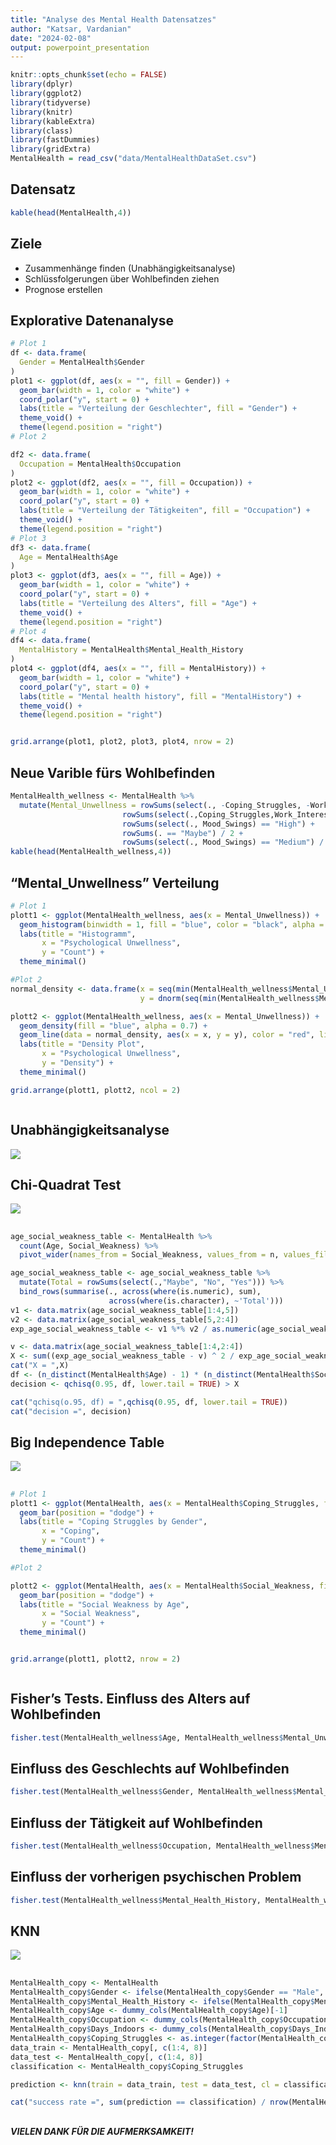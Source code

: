 ```yaml
---
title: "Analyse des Mental Health Datensatzes"
author: "Katsar, Vardanian"
date: "2024-02-08"
output: powerpoint_presentation
---
```


```r
knitr::opts_chunk$set(echo = FALSE)
library(dplyr)
library(ggplot2)
library(tidyverse)
library(knitr)
library(kableExtra)
library(class)
library(fastDummies)
library(gridExtra)
MentalHealth = read_csv("data/MentalHealthDataSet.csv")
```

## Datensatz

```r
kable(head(MentalHealth,4))
```

## Ziele

- Zusammenhänge finden (Unabhängigkeitsanalyse)
- Schlüssfolgerungen über Wohlbefinden ziehen
- Prognose erstellen 

## Explorative Datenanalyse

```r
# Plot 1
df <- data.frame(
  Gender = MentalHealth$Gender
)
plot1 <- ggplot(df, aes(x = "", fill = Gender)) +
  geom_bar(width = 1, color = "white") +
  coord_polar("y", start = 0) +
  labs(title = "Verteilung der Geschlechter", fill = "Gender") +
  theme_void() +
  theme(legend.position = "right")
# Plot 2

df2 <- data.frame(
  Occupation = MentalHealth$Occupation
)
plot2 <- ggplot(df2, aes(x = "", fill = Occupation)) +
  geom_bar(width = 1, color = "white") +
  coord_polar("y", start = 0) +
  labs(title = "Verteilung der Tätigkeiten", fill = "Occupation") +
  theme_void() +
  theme(legend.position = "right")
# Plot 3
df3 <- data.frame(
  Age = MentalHealth$Age
)
plot3 <- ggplot(df3, aes(x = "", fill = Age)) +
  geom_bar(width = 1, color = "white") +
  coord_polar("y", start = 0) +
  labs(title = "Verteilung des Alters", fill = "Age") +
  theme_void() +
  theme(legend.position = "right")
# Plot 4
df4 <- data.frame(
  MentalHistory = MentalHealth$Mental_Health_History
)
plot4 <- ggplot(df4, aes(x = "", fill = MentalHistory)) +
  geom_bar(width = 1, color = "white") +
  coord_polar("y", start = 0) +
  labs(title = "Mental health history", fill = "MentalHistory") +
  theme_void() +
  theme(legend.position = "right")


grid.arrange(plot1, plot2, plot3, plot4, nrow = 2)
```

## Neue Varible fürs Wohlbefinden

```r
MentalHealth_wellness <- MentalHealth %>% 
  mutate(Mental_Unwellness = rowSums(select(., -Coping_Struggles, -Work_Interest, -Mental_Health_History) == "Yes") +
                         rowSums(select(.,Coping_Struggles,Work_Interest) == "No") + 
                         rowSums(select(., Mood_Swings) == "High") +
                         rowSums(. == "Maybe") / 2 +
                         rowSums(select(., Mood_Swings) == "Medium") / 2)
kable(head(MentalHealth_wellness,4))

```

## "Mental_Unwellness" Verteilung

```r
# Plot 1
plott1 <- ggplot(MentalHealth_wellness, aes(x = Mental_Unwellness)) +
  geom_histogram(binwidth = 1, fill = "blue", color = "black", alpha = 0.7) +
  labs(title = "Histogramm",
       x = "Psychological Unwellness",
       y = "Count") +
  theme_minimal()

#Plot 2
normal_density <- data.frame(x = seq(min(MentalHealth_wellness$Mental_Unwellness), max(MentalHealth_wellness$Mental_Unwellness), length = 1000),
                             y = dnorm(seq(min(MentalHealth_wellness$Mental_Unwellness), max(MentalHealth_wellness$Mental_Unwellness), length = 1000), mean = mean(MentalHealth_wellness$Mental_Unwellness), sd = sd(MentalHealth_wellness$Mental_Unwellness)))

plott2 <- ggplot(MentalHealth_wellness, aes(x = Mental_Unwellness)) +
  geom_density(fill = "blue", alpha = 0.7) +
  geom_line(data = normal_density, aes(x = x, y = y), color = "red", linewidth = 1) +
  labs(title = "Density Plot",
       x = "Psychological Unwellness",
       y = "Density") +
  theme_minimal()

grid.arrange(plott1, plott2, ncol = 2) 



```

## Unabhängigkeitsanalyse

![](ChiSq.jpg)

## Chi-Quadrat Test
![](table.jpg)

## 
```r
age_social_weakness_table <- MentalHealth %>%
  count(Age, Social_Weakness) %>%
  pivot_wider(names_from = Social_Weakness, values_from = n, values_fill = 0)

age_social_weakness_table <- age_social_weakness_table %>%
  mutate(Total = rowSums(select(.,"Maybe", "No", "Yes"))) %>%
  bind_rows(summarise(., across(where(is.numeric), sum),
                      across(where(is.character), ~'Total')))
v1 <- data.matrix(age_social_weakness_table[1:4,5])
v2 <- data.matrix(age_social_weakness_table[5,2:4])
exp_age_social_weakness_table <- v1 %*% v2 / as.numeric(age_social_weakness_table[5,5])

v <- data.matrix(age_social_weakness_table[1:4,2:4])
X <- sum((exp_age_social_weakness_table - v) ^ 2 / exp_age_social_weakness_table)
cat("X = ",X)
df <- (n_distinct(MentalHealth$Age) - 1) * (n_distinct(MentalHealth$Social_Weakness) - 1)
decision <- qchisq(0.95, df, lower.tail = TRUE) > X

cat("qchisq(o.95, df) = ",qchisq(0.95, df, lower.tail = TRUE))
cat("decision =", decision)
```

## Big Independence Table
![](bigtable.jpg)

##
```r
# Plot 1
plott1 <- ggplot(MentalHealth, aes(x = MentalHealth$Coping_Struggles, fill = Gender)) +
  geom_bar(position = "dodge") +
  labs(title = "Coping Struggles by Gender",
       x = "Coping",
       y = "Count") +
  theme_minimal()

#Plot 2

plott2 <- ggplot(MentalHealth, aes(x = MentalHealth$Social_Weakness, fill = Age)) +
  geom_bar(position = "dodge") +
  labs(title = "Social Weakness by Age",
       x = "Social Weakness",
       y = "Count") +
  theme_minimal()


grid.arrange(plott1, plott2, nrow = 2) 



```

## Fisher's Tests. Einfluss des Alters auf Wohlbefinden
```r

fisher.test(MentalHealth_wellness$Age, MentalHealth_wellness$Mental_Unwellness, simulate.p.value = TRUE)

```

## Einfluss des Geschlechts auf Wohlbefinden
```r

fisher.test(MentalHealth_wellness$Gender, MentalHealth_wellness$Mental_Unwellness, simulate.p.value = TRUE)

```

## Einfluss der Tätigkeit auf Wohlbefinden
```r

fisher.test(MentalHealth_wellness$Occupation, MentalHealth_wellness$Mental_Unwellness, simulate.p.value = TRUE)

```

## Einfluss der vorherigen psychischen Problem 
```r

fisher.test(MentalHealth_wellness$Mental_Health_History, MentalHealth_wellness$Mental_Unwellness, simulate.p.value = TRUE)

```

## KNN

![](knn.jpg)

## 

```r
MentalHealth_copy <- MentalHealth
MentalHealth_copy$Gender <- ifelse(MentalHealth_copy$Gender == "Male", 1, 0)
MentalHealth_copy$Mental_Health_History <- ifelse(MentalHealth_copy$Mental_Health_History == "Yes", 1, 0)
MentalHealth_copy$Age <- dummy_cols(MentalHealth_copy$Age)[-1]
MentalHealth_copy$Occupation <- dummy_cols(MentalHealth_copy$Occupation)[-1]
MentalHealth_copy$Days_Indoors <- dummy_cols(MentalHealth_copy$Days_Indoors)[-1]
MentalHealth_copy$Coping_Struggles <- as.integer(factor(MentalHealth_copy$Coping_Struggles, levels = c("No", "Yes")))
data_train <- MentalHealth_copy[, c(1:4, 8)]
data_test <- MentalHealth_copy[, c(1:4, 8)]
classification <- MentalHealth_copy$Coping_Struggles
```
```r
prediction <- knn(train = data_train, test = data_test, cl = classification, k = round(sqrt(ncol(MentalHealth))))
```
```r
cat("success rate =", sum(prediction == classification) / nrow(MentalHealth))
```

## 
#####                   VIELEN DANK FÜR DIE AUFMERKSAMKEIT!